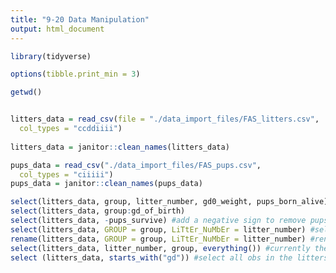 ```yaml
---
title: "9-20 Data Manipulation"
output: html_document
---
```

```r
library(tidyverse)

options(tibble.print_min = 3)

getwd()


litters_data = read_csv(file = "./data_import_files/FAS_litters.csv",
  col_types = "ccddiiii")
  
litters_data = janitor::clean_names(litters_data)

pups_data = read_csv("./data_import_files/FAS_pups.csv",
  col_types = "ciiiii")
pups_data = janitor::clean_names(pups_data)

select(litters_data, group, litter_number, gd0_weight, pups_born_alive)
select(litters_data, group:gd_of_birth)
select(litters_data, -pups_survive) #add a negative sign to remove pups_survive
select(litters_data, GROUP = group, LiTtEr_NuMbEr = litter_number) #select before renaming
rename(litters_data, GROUP = group, LiTtEr_NuMbEr = litter_number) #rename variables. more useful for changing only a couple vars bc by hand
select(litters_data, litter_number, group, everything()) #currently the group values are on the far left hand side of the dataset. use this to select and move all of the litter_number obs from the second-to-left column position to the far left position. 
select (litters_data, starts_with("gd")) #select all obs in the litters_data that starts with "gd". Other commands include "contains(), ends_with(), etc" - can look up more in the help tab 
```

